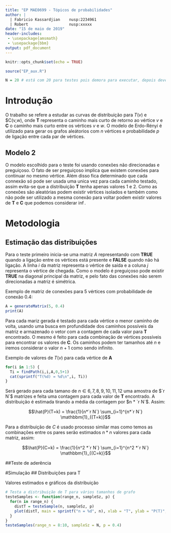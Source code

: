 ```yaml
---
title: "EP MAE0699 - Tópicos de probabilidades"
author: |
  | Fabricio Kassardjian    nusp:2234961
  | Robert                  nusp:xxxxx
date: "15 de maio de 2019"
header-includes:
 - \usepackage{amsmath}
 - \usepackage{bbm}
output: pdf_document
---
```


```r
knitr::opts_chunk$set(echo = TRUE)
```

```r
source("EP_aux.R")

N = 20 # está com 20 para testes pois demora para executar, depois deve aumentar
```


# Introdução

O trabalho se refere a estudar as curvas de distribuição para $T(v)$ e $C(v,w), onde **T** representa o caminho mais curto de retorno ao vértice *v* e **C** o caminho mais curto entre os vértices *v* e *w*. O modelo de Erdo-Rényi é utilizado para gerar os grafos aleátorios com *n* vértices e probabilidade *p* de ligação entre cada par de vértices.

## Modelo 2
O modelo escolhido para o teste foi usando conexões não direcionadas e preguiçoso. O fato de ser preguiçoso implica que existem conexões para continuar no mesmo vértice. Além disso fica determinado que cada connexão só pode ser usada uma unica vez para cada caminho testado, assim evita-se que a distribuição **T** tenha apenas valores 1 e 2. Como as conexões são aleatórias podem existir vértices isolados e também como não pode ser utilizado a mesma conexão para voltar podem existir valores de **T** e **C** que podemos considerar $\inf$.

# Metodologia
## Estimação das distribuições
Para o teste primeiro inicia-se uma matriz *A* representando com **TRUE** quando a ligação entre os vértices está presente e **FALSE** quando não há ligação. A linha *i* da matriz representa o vértice de saída e a coluna *j* representa o vértice de chegada. Como o modelo é preguiçoso pode existir **TRUE** na diagonal principal da matriz, e pelo fato das conexões não serem direcionadas a matriz é simétrica.

Exemplo de matriz de conexões para 5 vértices com probabilidade de conexão 0.4:
```r
A = generateMatrix(5, 0.4)
print(A)
```

Para cada mariz gerada é testado para cada vértice o menor caminho de volta, usando uma busca em profundidade dos caminhos possíveis da matriz e armazenado o vetor com a contagem de cada valor para **T** encontrado. O mesmo é feito para cada combinação de vértices possíveis para encontrar os valores de **C**. Os caminhos podem ter tamanhos até $n$ e iremos considerar o valor $n+1$ como sendo infinito.

Exemplo de valores de $T(v)$ para cada vértice de **A**
```r
for(i in 1:5) {
  Ti = findPath(i,i,A,0,5+1)
  cat(sprintf("T(%d) = %d\n",i, Ti))
}
```

Será gerado para cada tamano de $n \in {6,7,8,9,10,11,12}$ uma amostra de $`r N`$ matrizes e feita uma contagem para cada valor de **T** encontrado. A distribuição é estimada tirando a média da contagem por $n * `r N`$. Assim:

$$\hat{P}(T=k) = \frac{1}{n*`r N`} \sum_{i=1}^{n*`r N`} \mathbbm{1}_{(T=k)}$$

Para a distribuição de *C* é usado processo similar mas como temos as combinações entre os pares serão estimados $n * n$  valores para cada matriz, assim:

$$\hat{P}(C=k) = \frac{1}{n^2 *`r N`} \sum_{i=1}^{n^2 *`r N`} \mathbbm{1}_{(C=k)}$$

##Teste de aderência


#Simulação
## Distribuições para T

Valores estimados e gráficos da distribuição
```r
# Testa a distribuição de T para vários tamanhos de grafo
testeSamples <- function(range_n, sampleSz, p) {
  for(n in range_n) {
    distT = testeSample(n, sampleSz, p)
    plot(distT, main = sprintf("n = %d", n), xlab = "T", ylab = "P(T)", type = "b", col="red")
  }
}
testeSamples(range_n = 8:10, sampleSz = N, p = 0.4)
```

